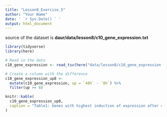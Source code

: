 ```yaml
---
title: "Lesson8_Exercise_5"
author: "Your Name"
date: ' `r Sys.Date() ` '
output: html_document
---
```


source of the dataset is __daur/data/lesson8/c10_gene_expression.txt__

``` r
library(tidyverse)
library(here)
```

```r
# Read in the data
c10_gene_expression <- read_tsv(here("data/lesson8/c10_gene_expression.txt"))

# Create a column with the difference
c10_gene_expression_up8 <- 
  mutate(c10_gene_expression, up = `48h` - `0h`) %>% 
  filter(up >= 8)
```

```r
knitr::kable(
  c10_gene_expression_up8,
  caption = "Table1: Genes with highest induction of expression after 48 hours"
)
```